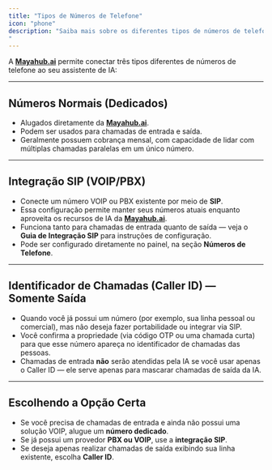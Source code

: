 ```yaml
---
title: "Tipos de Números de Telefone"
icon: "phone"
description: "Saiba mais sobre os diferentes tipos de números de telefone que você pode usar com a Mayahub.ai: números dedicados, integração SIP e Identificador de Chamadas (Caller ID).
"
---
```


A [**Mayahub.ai**](http://Mayahub.ai) permite conectar três tipos diferentes de números de telefone ao seu assistente de IA:

---

## Números Normais (Dedicados)

- Alugados diretamente da [**Mayahub.ai**](http://Mayahub.ai).
- Podem ser usados para chamadas de entrada e saída.
- Geralmente possuem cobrança mensal, com capacidade de lidar com múltiplas chamadas paralelas em um único número.

---

## Integração SIP (VOIP/PBX)

- Conecte um número VOIP ou PBX existente por meio de **SIP**.
- Essa configuração permite manter seus números atuais enquanto aproveita os recursos de IA da [**Mayahub.ai**](http://Mayahub.ai).
- Funciona tanto para chamadas de entrada quanto de saída — veja o **Guia de Integração SIP** para instruções de configuração.
- Pode ser configurado diretamente no painel, na seção **Números de Telefone**.

---

## Identificador de Chamadas (Caller ID) — Somente Saída

- Quando você já possui um número (por exemplo, sua linha pessoal ou comercial), mas não deseja fazer portabilidade ou integrar via SIP.
- Você confirma a propriedade (via código OTP ou uma chamada curta) para que esse número apareça no identificador de chamadas das pessoas.
- Chamadas de entrada **não** serão atendidas pela IA se você usar apenas o Caller ID — ele serve apenas para mascarar chamadas de saída da IA.

---

## Escolhendo a Opção Certa

- Se você precisa de chamadas de entrada e ainda não possui uma solução VOIP, alugue um **número dedicado**.
- Se já possui um provedor **PBX ou VOIP**, use a **integração SIP**.
- Se deseja apenas realizar chamadas de saída exibindo sua linha existente, escolha **Caller ID**.